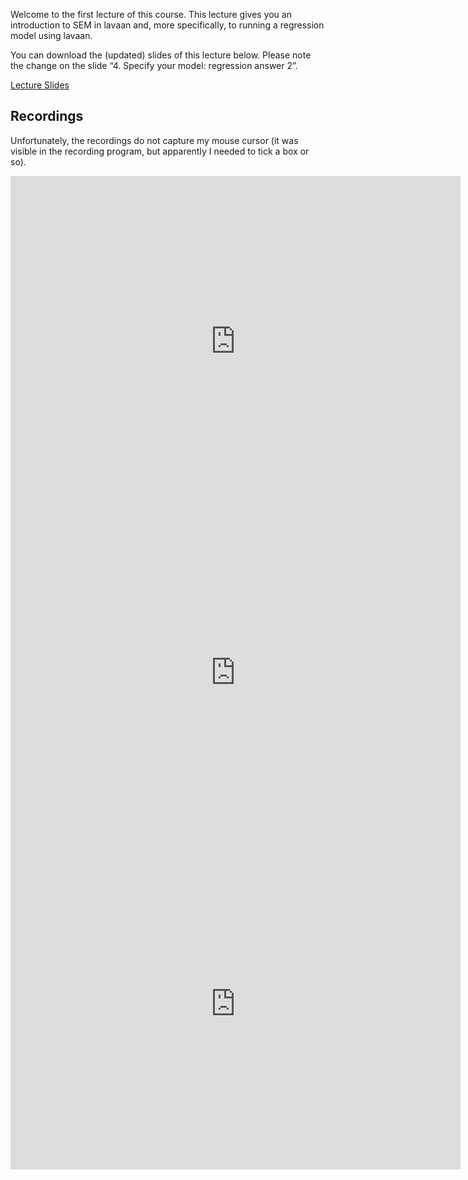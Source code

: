 Welcome to the first lecture of this course. This lecture gives you an introduction to SEM in lavaan and, more specifically,
to running a regression model using lavaan.

You can download the (updated) slides of this lecture below. Please note the change on the slide "4. Specify your model:
regression answer 2". 

<a
  href = "/lavaan-e-learning/1_intro/Slides_Intro_and_Regr.pdf"
  class = "button button1">
  Lecture Slides
</a>

## Recordings

Unfortunately, the recordings do not capture my mouse cursor (it was visible in the recording program, but apparently I
needed to tick a box or so).

<iframe 
  width="720"
  height="530" 
  src="https://video.uu.nl/permalink/v126adec286aevdo07yp/iframe/"
  allowfullscreen="allowfullscreen" 
  allow="autoplay" 
  frameborder="0">
</iframe>

<iframe 
  width="720"
  height="530" 
  src="https://video.uu.nl/permalink/v126adec29f290pw18tu/iframe/"
  allowfullscreen="allowfullscreen" 
  allow="autoplay" 
  frameborder="0">
</iframe>

<iframe 
  width="720"
  height="530" 
  src="https://video.uu.nl/permalink/v126adec2a36b88260gj/iframe/"
  allowfullscreen="allowfullscreen" 
  allow="autoplay" 
  frameborder="0">
</iframe>
